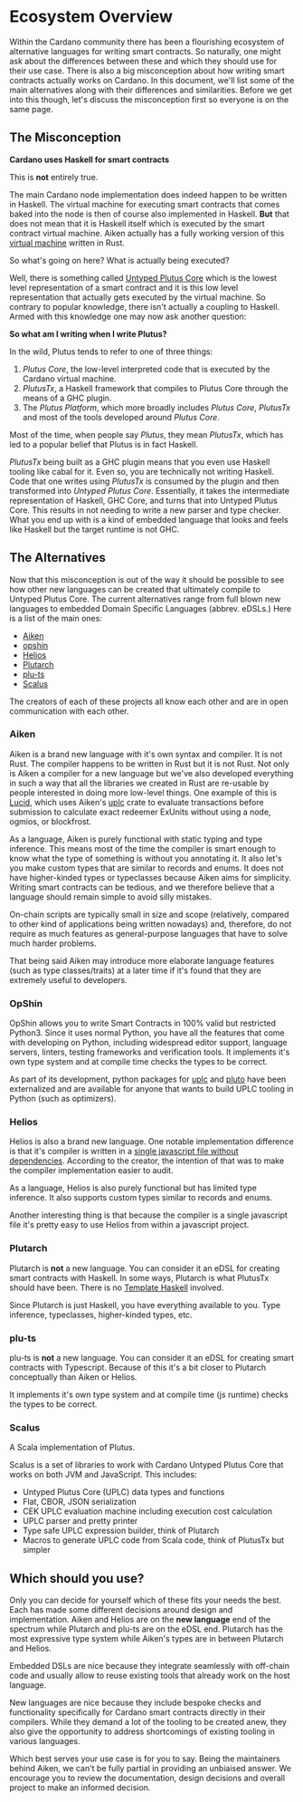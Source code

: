 # Ecosystem Overview

Within the Cardano community there has been a flourishing ecosystem
of alternative languages for writing smart contracts. So naturally, one might ask about
the differences between these and which they should use for their use case. There is
also a big misconception about how writing smart contracts actually works on Cardano. In this document,
we'll list some of the main alternatives along with their differences and similarities. Before we get into this though, let's discuss the misconception first so everyone is on the same page.

## The Misconception

**Cardano uses Haskell for smart contracts**

This is **not** entirely true.

The main Cardano node implementation does indeed happen to be written in
Haskell. The virtual machine for executing smart contracts that comes baked
into the node is then of course also implemented in Haskell. **But** that does
not mean that it is Haskell itself which is executed by the smart contract
virtual machine. Aiken actually has a fully working version of this [virtual
machine](https://github.com/aiken-lang/aiken/blob/main/crates/uplc/src/machine.rs#L63)
written in Rust.

So what's going on here? What is actually being executed?

Well, there is something called [Untyped Plutus Core](./uplc.md) which is the
lowest level representation of a smart contract and it is this low level
representation that actually gets executed by the virtual machine. So contrary
to popular knowledge, there isn't actually a coupling to Haskell. Armed with
this knowledge one may now ask another question:

**So what am I writing when I write Plutus?**

In the wild, Plutus tends to refer to one of three things:

1. _Plutus Core_, the low-level interpreted code that is executed by the
   Cardano virtual machine.
2. _PlutusTx_, a Haskell framework that compiles to Plutus Core through the
   means of a GHC plugin.
3. The _Plutus Platform_, which more broadly includes _Plutus Core_, _PlutusTx_
   and most of the tools developed around _Plutus Core_.

Most of the time, when people say _Plutus_, they mean _PlutusTx_, which has led
to a popular belief that Plutus is in fact Haskell.

_PlutusTx_ being built as a GHC plugin means that you even use Haskell tooling
like cabal for it. Even so, you are technically not writing Haskell. Code that
one writes using _PlutusTx_ is consumed by the plugin and then transformed into
_Untyped Plutus Core_. Essentially, it takes the intermediate representation of
Haskell, GHC Core, and turns that into Untyped Plutus Core. This results in not
needing to write a new parser and type checker. What you end up with is a kind
of embedded language that looks and feels like Haskell but the target runtime
is not GHC.

## The Alternatives

Now that this misconception is out of the way it should be possible to see how
other new languages can be created that ultimately compile to Untyped Plutus
Core. The current alternatives range from full blown new languages to embedded
Domain Specific Languages (abbrev. eDSLs.) Here is a list of the main ones:

- [Aiken](https://github.com/aiken-lang/aiken)
- [opshin](https://github.com/OpShin/opshin)
- [Helios](https://github.com/Hyperion-BT/Helios)
- [Plutarch](https://github.com/Plutonomicon/plutarch-plutus)
- [plu-ts](https://github.com/HarmonicLabs/plu-ts)
- [Scalus](https://github.com/nau/scalus)

The creators of each of these projects all know each other and are in open
communication with each other.

### Aiken

Aiken is a brand new language with it's own syntax and compiler. It is not Rust. The compiler
happens to be written in Rust but it is not Rust. Not only is Aiken a compiler
for a new language but we've also developed everything in such a way that all
the libraries we created in Rust are re-usable by people interested in doing
more low-level things. One example of this is
[Lucid](https://github.com/spacebudz/lucid), which uses Aiken's
[uplc](https://crates.io/crates/uplc) crate to evaluate transactions before
submission to calculate exact redeemer ExUnits without using a node, ogmios, or
blockfrost.

As a language, Aiken is purely functional with static typing and type
inference. This means most of the time the compiler is smart enough to know
what the type of something is without you annotating it. It also let's you make
custom types that are similar to records and enums. It does not have
higher-kinded types or typeclasses because Aiken aims for simplicity. Writing
smart contracts can be tedious, and we therefore believe that a language
should remain simple to avoid silly mistakes.

On-chain scripts are typically small in size and scope (relatively, compared to
other kind of applications being written nowadays) and, therefore, do not
require as much features as general-purpose languages that have to solve much
harder problems.

That being said Aiken may introduce more elaborate language features (such as
type classes/traits) at a later time if it's found that they are extremely
useful to developers.

### OpShin

OpShin allows you to write Smart Contracts in 100% valid but restricted Python3.
Since it uses normal Python, you have all the features that come with developing on Python,
including widespread editor support, language servers, linters, testing frameworks and verification tools.
It implements it's own type system and at compile time checks the types to be correct.

As part of its development, python packages for [uplc](https://github.com/OpShin/uplc) and [pluto](https://github.com/OpShin/pluthon) have been externalized and are available for anyone that wants to build UPLC tooling in Python (such as optimizers).

### Helios

Helios is also a brand new language. One notable implementation difference is
that it's compiler is written in a [single javascript file without
dependencies](https://github.com/Hyperion-BT/Helios/blob/main/helios.js).
According to the creator, the intention of that was to make the compiler
implementation easier to audit.

As a language, Helios is also purely functional but has limited type
inference. It also supports custom types similar to records and enums.

Another interesting thing is that because the compiler is a single javascript
file it's pretty easy to use Helios from within a javascript project.

### Plutarch

Plutarch is **not** a new language. You can consider it an eDSL for creating
smart contracts with Haskell. In some ways, Plutarch is what PlutusTx should
have been. There is no <a href = "https://wiki.haskell.org/Template_Haskell">Template Haskell</a> involved.

Since Plutarch is just Haskell, you have everything available to you. Type
inference, typeclasses, higher-kinded types, etc.

### plu-ts

plu-ts is **not** a new language. You can consider it an eDSL for creating smart contracts with Typescript.
Because of this it's a bit closer to Plutarch conceptually than Aiken or Helios.

It implements it's own type system and at compile time (js runtime) checks the types to be correct.

### Scalus

A Scala implementation of Plutus.

Scalus is a set of libraries to work with Cardano Untyped Plutus Core that works on both JVM and JavaScript. This includes:

- Untyped Plutus Core (UPLC) data types and functions
- Flat, CBOR, JSON serialization
- CEK UPLC evaluation machine including execution cost calculation
- UPLC parser and pretty printer
- Type safe UPLC expression builder, think of Plutarch
- Macros to generate UPLC code from Scala code, think of PlutusTx but simpler

## Which should you use?

Only you can decide for yourself which of these fits your needs the best. Each
has made some different decisions around design and implementation. Aiken and
Helios are on the **new language** end of the spectrum while Plutarch and
plu-ts are on the eDSL end. Plutarch has the most expressive type system while
Aiken's types are in between Plutarch and Helios.

Embedded DSLs are nice because they integrate seamlessly with off-chain code and
usually allow to reuse existing tools that already work on the host language.

New languages are nice because they include bespoke checks and functionality
specifically for Cardano smart contracts directly in their compilers. While
they demand a lot of the tooling to be created anew, they also give the
opportunity to address shortcomings of existing tooling in various languages.

Which best serves your use case is for you to say. Being the maintainers behind
Aiken, we can't be fully partial in providing an unbiaised answer. We encourage
you to review the documentation, design decisions and overall project to make
an informed decision.

